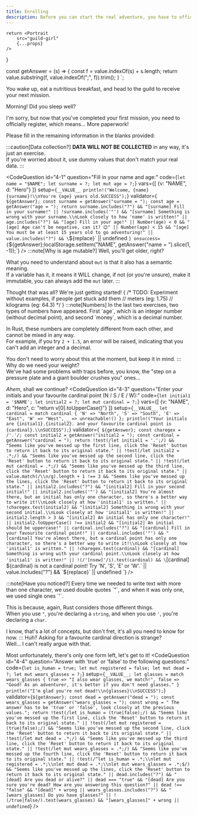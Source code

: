 ```yaml
---
title: Enrolling
description: Before you can start the real adventure, you have to officially register on the Adventurer's Guild...
---
```


    return <Portrait 
        src="guild-girl" 
        {...props} 
    />
}

const getAnswer = (s) => {
    const f = value.indexOf(s) + s.length;
    return value.substring(f, value.indexOf(";", f)).trim();
}
`;

<WIP />

You wake up, eat a nutritious breakfast, and head to the guild to receive your next mission.

<Guild>
Morning! Did you sleep well?

I'm sorry, but now that you've completed your first mission, you need to officially register, which means... More paperwork!

Please fill in the remaining information in the blanks provided:
</Guild>

:::caution[Data collection?]
**DATA WILL NOT BE COLLECTED** in any way, it's just an exercise.  
If you're worried about it, use dummy values that don't match your real data.
:::

<CodeQuestion 
id="4-1"
question="Fill in your name and age:"
code={`
let name = "$NAME";
let surname = ?;
let mut age = ?;
`}
vars={[ {v: "NAME", d: "Hero"} ]}
setup={`__VALUE__ println!("Welcome, {name} {surname}!\\nYou're {age} years old.SUCCESS");`}
validator={`
${getAnswer};
const surname = getAnswer("surname = ");
const age = getAnswer("age = ");
return surname.includes("?") && "[surname] Fill in your surname!"
    || !surname.includes('"') && "[surname] Something is wrong with your surname.\\nLook closely to how 'name' is written!"
    || age.includes("?") && "[age] Fill in your age!"
    || Number(age) < 0 && "[age] Age can't be negative, can it? 😉"
    || Number(age) < 15 && "[age] You must be at least 15 years old to go adventuring!"
    || value.includes("?") && \`${replace}\`
    || undefined
`}
onsuccess={`${getAnswer};localStorage.setItem("NAME", getAnswer("name = ").slice(1, -1));`}
/>
:::note[Why is age mutable?]
Well, you'll get older, right?  

What you need to understand about `mut` is that it also has a semantic meaning.  
If a variable has it, it means it WILL change, if not (or you're unsure), make it immutable, you can always add the `mut` later.
:::

<Checkpoint id="4-1">
<Guild>
Thought that was all? We're just getting started!
</Guild>
{ /* 
  TODO: Experiment without examples, if people get stuck add them
  // meters    (eg: 1.75)
  // kilograms (eg: 64.3)
 */ }
<CodeQuestion 
id="4-2"
question="Enter your height (meters), weight (kilograms) and current money:"
code={`
let mut height = ?; 
let mut weight = ?; 
let mut money = 12.50;
`}
setup={`__VALUE__ println!("Your height is {height} meters, your weight is {weight} kilograms and you have {money} coins.\\nSUCCESS");`}
validator={`
${getAnswer};
const height = getAnswer("height = ");
const weight = getAnswer("weight = ");
return height.includes("?") && "[height] Fill in your height!"
    || !height.includes(".") && "[height] Wow, that's a very round height!\\nTry adding some decimals to make it more precise."
    || weight.includes("?") && "[weight] Fill in your weight!"
    || value.includes("?") && \`${replace}\`
    || undefined
`}
/>
</Checkpoint>

<Checkpoint id="4-2">
:::note[Numbers]
In the last two exercises, two types of numbers have appeared.  
First `age`, which is an integer number (without decimal point), and second `money`, which is a decimal number.  

In Rust, these numbers are completely different from each other, and cannot be mixed in any way.  
For example, if you try `2 + 1.5`, an error will be raised, indicating that you can't add an integer and a decimal.

You don't need to worry about this at the moment, but keep it in mind.
:::
<Guild>
Why do we need your weight?  
We've had some problems with traps before, you know, the "step on a pressure plate and a giant boulder crushes you" ones...  

*Ahem*, shall we continue?
</Guild>
<CodeQuestion 
id="4-3"
question="Enter your initials and your favourite cardinal point (N / S / E / W):"
code={`
let initial1 = '$NAME';
let initial2 = ?;
let mut cardinal = ?;
`}
vars={[ {v: "NAME", d: "Hero", c: "return v[0].toUpperCase()"} ]}
setup={`
__VALUE__
let cardinal = match cardinal {
    'N' => "North",
    'S' => "South",
    'E' => "East",
    'W' => "West",
    _ => unreachable!()
};
println!("Your initials are {initial1}.{initial2}. and your favourite cardinal point is {cardinal}.\\nSUCCESS");
`}
validator={`
${getAnswer};
const charegex = /'.'/;
const initial2 = getAnswer("initial2 = ");
const cardinal = getAnswer("cardinal = ");
return !test(/let initial1 = '.';/) && "Seems like you've messed up the first line, click the 'Reset' button to return it back to its original state."
    || !test(/let initial2 = .*;/) && "Seems like you've messed up the second line, click the 'Reset' button to return it back to its original state."
    || !test(/let mut cardinal = .*;/) && "Seems like you've messed up the third line, click the 'Reset' button to return it back to its original state."
    || value.match(/\\n/g).length + 1 !== 3 && "Seems like you've messed up the lines, click the 'Reset' button to return it back to its original state."
    || initial2.includes("?") && "[initial2] Fill in your second initial!"
    || initial2.includes('"') && "[initial2] You're almost there, but an initial has only one character, so there's a better way to write it!\\nLook closely at how 'initial1' is written."
    || !charegex.test(initial2) && "[initial2] Something is wrong with your second initial.\\nLook closely at how 'initial1' is written!"
    || initial2.length > 3 && "[initial2] An initial has only one character!"
    || initial2.toUpperCase() !== initial2 && "[initial2] An initial should be uppercase!"
    || cardinal.includes("?") && "[cardinal] Fill in your favourite cardinal point!"
    || cardinal.includes('"') && "[cardinal] You're almost there, but a cardinal point has only one character, so there's a better way to write it!\\nLook closely at how 'initial1' is written."
    || !charegex.test(cardinal) && "[cardinal] Something is wrong with your cardinal point.\\nLook closely at how 'initial1' is written!"
    || !(/'[nsew]'/i).test(cardinal) && \`[cardinal] \${cardinal} is not a cardinal point! Try 'N', 'S', 'E' or 'W'.\`
    || value.includes("?") && \`${replace}\`
    || undefined
`}
/>
</Checkpoint>

<Checkpoint id="4-3">
:::note[Have you noticed?]
Every time we needed to write text with more than one character, we used double quotes `"`, and when it was only one, we used single ones `'`.

This is because, again, Rust considers those different things.  
When you use `"`, you're declaring a `string`, and when you use `'`, you're declaring a `char`.

I know, that's a lot of concepts, but don't fret, it's all you need to know for now.
:::
<Guild>
Huh? Asking for a favourite cardinal direction is strange?  
Well... I can't really argue with that.

Most unfortunately, there's only one form left, let's get to it!
</Guild>
<CodeQuestion 
id="4-4"
question="Answer with 'true' or 'false' to the following questions:"
code={`
let is_human = true;
let mut registered = false;
let mut dead = ?;
let mut wears_glasses = ?;
`}
setup={`
__VALUE__;
let glasses = match wears_glasses {
    true => "I also wear glasses, we match!",
    false => "Good! As an adventurer, it's better if you don't need glasses."
}
println!("I'm glad you're not dead!\\n{glasses}\\nSUCCESS");
`}
validator={`
${getAnswer};
const dead = getAnswer("dead = ");
const wears_glasses = getAnswer("wears_glasses = ");
const wrong = " The answer has to be 'true' or 'false', look closely at the previous values.";
return !test(/let is_human = (true|false);/) && "Seems like you've messed up the first line, click the 'Reset' button to return it back to its original state."
    || !test(/let mut registered = (true|false);/) && "Seems like you've messed up the second line, click the 'Reset' button to return it back to its original state."
    || !test(/let mut dead = .*;/) && "Seems like you've messed up the third line, click the 'Reset' button to return it back to its original state."
    || !test(/let mut wears_glasses = .*;/) && "Seems like you've messed up the fourth line, click the 'Reset' button to return it back to its original state."
    || !test(/^let is_human = .*;\\nlet mut registered = .*;\\nlet mut dead = .*;\\nlet mut wears_glasses = .*;$/) && "Seems like you've messed up the lines, click the 'Reset' button to return it back to its original state."
    || dead.includes("?") && "[dead] Are you dead or alive?"
    || dead === "true" && "[dead] Are you sure you're dead? How are you answering this question?"
    || dead !== "false" && "[dead]" + wrong
    || wears_glasses.includes("?") && "[wears_glasses] Do you have glasses?"
    || !(/true|false/).test(wears_glasses) && "[wears_glasses]" + wrong
    || undefined
`}
/>
</Checkpoint>